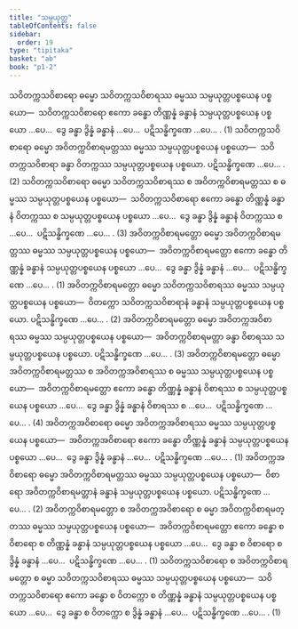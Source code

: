 ```yaml
---
title: "သမ္ပယုတ္တ"
tableOfContents: false
sidebar:
  order: 19
type: "tipitaka"
basket: "ab"
book: "p1-2"
---
```



<DynamicBreadcrumb />

<Division number="124" book="p1-2" e="ch" v="37" p="91">

<Paragraph number="543" book="p1-2">
သဝိတက္ကသဝိစာရော ဓမ္မော သဝိတက္ကသဝိစာရဿ ဓမ္မဿ သမ္ပယုတ္တပစ္စယေန ပစ္စယော—  သဝိတက္ကသဝိစာရော ဧကော ခန္ဓော တိဏ္ဏန္နံ ခန္ဓာနံ သမ္ပယုတ္တပစ္စယေန ပစ္စယော …ပေ…  ဒွေ ခန္ဓာ ဒွိန္နံ ခန္ဓာနံ …ပေ…  ပဋိသန္ဓိက္ခဏေ …ပေ… . (1)
</Paragraph>

<Paragraph number="544" book="p1-2">
သဝိတက္ကသဝိစာရော ဓမ္မော အဝိတက္ကဝိစာရမတ္တဿ ဓမ္မဿ သမ္ပယုတ္တပစ္စယေန ပစ္စယော—  သဝိတက္ကသဝိစာရာ ခန္ဓာ ဝိတက္ကဿ သမ္ပယုတ္တပစ္စယေန ပစ္စယော. ပဋိသန္ဓိက္ခဏေ …ပေ… . (2)
</Paragraph>

<Paragraph number="545" book="p1-2">
သဝိတက္ကသဝိစာရော ဓမ္မော သဝိတက္ကသဝိစာရဿ စ အဝိတက္ကဝိစာရမတ္တဿ စ ဓမ္မဿ သမ္ပယုတ္တပစ္စယေန ပစ္စယော—  သဝိတက္ကသဝိစာရော ဧကော ခန္ဓော တိဏ္ဏန္နံ ခန္ဓာနံ ဝိတက္ကဿ စ သမ္ပယုတ္တပစ္စယေန ပစ္စယော …ပေ…  ဒွေ ခန္ဓာ ဒွိန္နံ ခန္ဓာနံ ဝိတက္ကဿ စ …ပေ…  ပဋိသန္ဓိက္ခဏေ …ပေ… . (3)
</Paragraph>

</Division>
<Division number="125" book="p1-2" e="ch" v="37" p="92">

<Paragraph number="546" book="p1-2">
အဝိတက္ကဝိစာရမတ္တော ဓမ္မော အဝိတက္ကဝိစာရမတ္တဿ ဓမ္မဿ သမ္ပယုတ္တပစ္စယေန ပစ္စယော—  အဝိတက္ကဝိစာရမတ္တော ဧကော ခန္ဓော တိဏ္ဏန္နံ ခန္ဓာနံ သမ္ပယုတ္တပစ္စယေန ပစ္စယော …ပေ…  ဒွေ ခန္ဓာ ဒွိန္နံ ခန္ဓာနံ …ပေ…  ပဋိသန္ဓိက္ခဏေ …ပေ… . (1)
</Paragraph>

<Paragraph number="547" book="p1-2">
အဝိတက္ကဝိစာရမတ္တော ဓမ္မော သဝိတက္ကသဝိစာရဿ ဓမ္မဿ သမ္ပယုတ္တပစ္စယေန ပစ္စယော—  ဝိတက္ကော သဝိတက္ကသဝိစာရာနံ ခန္ဓာနံ သမ္ပယုတ္တပစ္စယေန ပစ္စယော. ပဋိသန္ဓိက္ခဏေ …ပေ… . (2)
</Paragraph>

<Paragraph number="548" book="p1-2">
အဝိတက္ကဝိစာရမတ္တော ဓမ္မော အဝိတက္ကအဝိစာရဿ ဓမ္မဿ သမ္ပယုတ္တပစ္စယေန ပစ္စယော—  အဝိတက္ကဝိစာရမတ္တာ ခန္ဓာ ဝိစာရဿ သမ္ပယုတ္တပစ္စယေန ပစ္စယော. ပဋိသန္ဓိက္ခဏေ …ပေ… . (3)
</Paragraph>

<Paragraph number="549" book="p1-2">
အဝိတက္ကဝိစာရမတ္တော ဓမ္မော အဝိတက္ကဝိစာရမတ္တဿ စ အဝိတက္ကအဝိစာရဿ စ ဓမ္မဿ သမ္ပယုတ္တပစ္စယေန ပစ္စယော—  အဝိတက္ကဝိစာရမတ္တော ဧကော ခန္ဓော တိဏ္ဏန္နံ ခန္ဓာနံ ဝိစာရဿ စ သမ္ပယုတ္တပစ္စယေန ပစ္စယော …ပေ…  ဒွေ ခန္ဓာ ဒွိန္နံ ခန္ဓာနံ ဝိစာရဿ စ …ပေ…  ပဋိသန္ဓိက္ခဏေ …ပေ… . (4)
</Paragraph>

</Division>
<Division number="126" book="p1-2" e="ch" v="37" p="92">

<Paragraph number="550" book="p1-2">
အဝိတက္ကအဝိစာရော ဓမ္မော အဝိတက္ကအဝိစာရဿ ဓမ္မဿ သမ္ပယုတ္တပစ္စယေန ပစ္စယော—  အဝိတက္ကအဝိစာရော ဧကော ခန္ဓော တိဏ္ဏန္နံ ခန္ဓာနံ သမ္ပယုတ္တပစ္စယေန ပစ္စယော …ပေ…  ဒွေ ခန္ဓာ ဒွိန္နံ ခန္ဓာနံ …ပေ…  ပဋိသန္ဓိက္ခဏေ …ပေ… . (1)
</Paragraph>

<Paragraph number="551" book="p1-2">
အဝိတက္ကအဝိစာရော ဓမ္မော အဝိတက္ကဝိစာရမတ္တဿ ဓမ္မဿ သမ္ပယုတ္တပစ္စယေန ပစ္စယော—  ဝိစာရော အဝိတက္ကဝိစာရမတ္တာနံ ခန္ဓာနံ သမ္ပယုတ္တပစ္စယေန ပစ္စယော. ပဋိသန္ဓိက္ခဏေ …ပေ… . (2)
</Paragraph>

<Paragraph number="552" book="p1-2">
အဝိတက္ကဝိစာရမတ္တော စ အဝိတက္ကအဝိစာရော စ ဓမ္မာ အဝိတက္ကဝိစာရမတ္တဿ ဓမ္မဿ သမ္ပယုတ္တပစ္စယေန ပစ္စယော—  အဝိတက္ကဝိစာရမတ္တော ဧကော ခန္ဓော စ ဝိစာရော စ တိဏ္ဏန္နံ ခန္ဓာနံ သမ္ပယုတ္တပစ္စယေန ပစ္စယော …ပေ…  ဒွေ ခန္ဓာ စ ဝိစာရော စ ဒွိန္နံ ခန္ဓာနံ …ပေ…  ပဋိသန္ဓိက္ခဏေ …ပေ… . (1)
</Paragraph>

<Paragraph number="553" book="p1-2">
သဝိတက္ကသဝိစာရော စ အဝိတက္ကဝိစာရမတ္တော စ ဓမ္မာ သဝိတက္ကသဝိစာရဿ ဓမ္မဿ သမ္ပယုတ္တပစ္စယေန ပစ္စယော—  သဝိတက္ကသဝိစာရော ဧကော ခန္ဓော စ ဝိတက္ကော စ တိဏ္ဏန္နံ ခန္ဓာနံ သမ္ပယုတ္တပစ္စယေန ပစ္စယော …ပေ…  ဒွေ ခန္ဓာ စ ဝိတက္ကော စ ဒွိန္နံ ခန္ဓာနံ …ပေ…  ပဋိသန္ဓိက္ခဏေ …ပေ… . (1)
</Paragraph>
</Division>